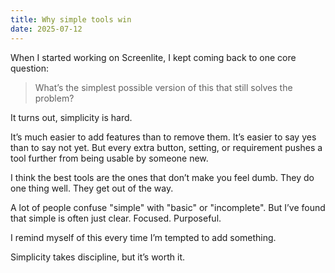 ```yaml
---
title: Why simple tools win
date: 2025-07-12
---
```

When I started working on Screenlite, I kept coming back to one core question:

> What’s the simplest possible version of this that still solves the problem?

It turns out, simplicity is hard.

It’s much easier to add features than to remove them. It’s easier to say yes than to say not yet. But every extra button, setting, or requirement pushes a tool further from being usable by someone new.

I think the best tools are the ones that don’t make you feel dumb. They do one thing well. They get out of the way.

A lot of people confuse "simple" with "basic" or "incomplete". But I’ve found that simple is often just clear. Focused. Purposeful.

I remind myself of this every time I’m tempted to add something.

Simplicity takes discipline, but it’s worth it.